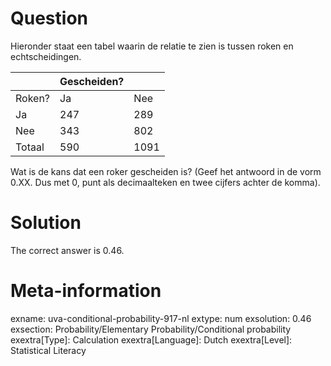 Question
========

Hieronder staat een tabel waarin de relatie te zien is tussen roken en echtscheidingen.

|| Gescheiden?|
|-|-|-|
|Roken?|Ja|Nee|Totaal|
|Ja|247|289|536|
|Nee|343|802|1145|
|Totaal|590|1091|1681|

Wat is de kans dat een roker gescheiden is? (Geef het antwoord in de vorm 0.XX. Dus met 0, punt als decimaalteken en twee cijfers achter de komma). 

Solution
========

The correct answer is 0.46.

Meta-information
================
exname: uva-conditional-probability-917-nl 
extype: num 
exsolution: 0.46 
exsection: Probability/Elementary Probability/Conditional probability 
exextra[Type]: Calculation 
exextra[Language]: Dutch 
exextra[Level]: Statistical Literacy 
